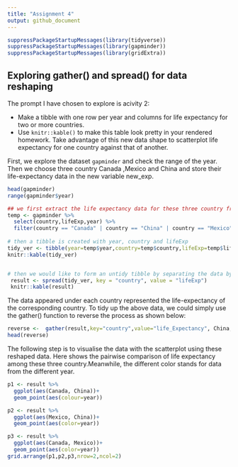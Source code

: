 ```yaml
---
title: "Assignment 4"
output: github_document
---
```

```r
suppressPackageStartupMessages(library(tidyverse))
suppressPackageStartupMessages(library(gapminder))
suppressPackageStartupMessages(library(gridExtra))
```

## Exploring gather() and spread() for data reshaping
The prompt I have chosen to explore is acivity 2:

* Make a tibble with one row per year and columns for life expectancy for two or more countries.
* Use `knitr::kable()` to make this table look pretty in your rendered homework.
Take advantage of this new data shape to scatterplot life expectancy for one country against that of another.




First, we explore the dataset `gapminder` and check the range of the year.
Then we choose three country Canada ,Mexico and China and store their life-expectancy data in the new variable new_exp.
```r
head(gapminder)
range(gapminder$year)

## we first extract the life expectancy data for these three country from the gapminder dataset 
temp <- gapminder %>% 
  select(country,lifeExp,year) %>% 
  filter(country == "Canada" | country == "China" | country == "Mexico") 
 
# then a tibble is created with year, country and lifeExp
tidy_ver <- tibble(year=temp$year,country=temp$country,lifeExp=temp$lifeExp)
knitr::kable(tidy_ver)


# then we would like to form an untidy tibble by separating the data by country
 result <- spread(tidy_ver, key = "country", value = "lifeExp")
 knitr::kable(result)

```

The data appeared under each country represented the life-expectancy of the corresponding country.
To tidy up the above data, we could simply use the gather() function to reverse the process as shown below:

```r
reverse <-  gather(result,key="country",value="life_Expectancy", China, Mexico,Canada)
head(reverse)
```



The following step is to visualise the data with the scatterplot using these reshaped data. 
Here shows the pairwise comparison of life expectancy among these three country.Meanwhile, the different color stands for data from the different year.
```r
p1 <- result %>% 
  ggplot(aes(Canada, China))+
  geom_point(aes(colour=year))

p2 <- result %>% 
  ggplot(aes(Mexico, China))+
  geom_point(aes(color=year))

p3 <- result %>% 
  ggplot(aes(Canada, Mexico))+
  geom_point(aes(color=year))
grid.arrange(p1,p2,p3,nrow=2,ncol=2)
```

